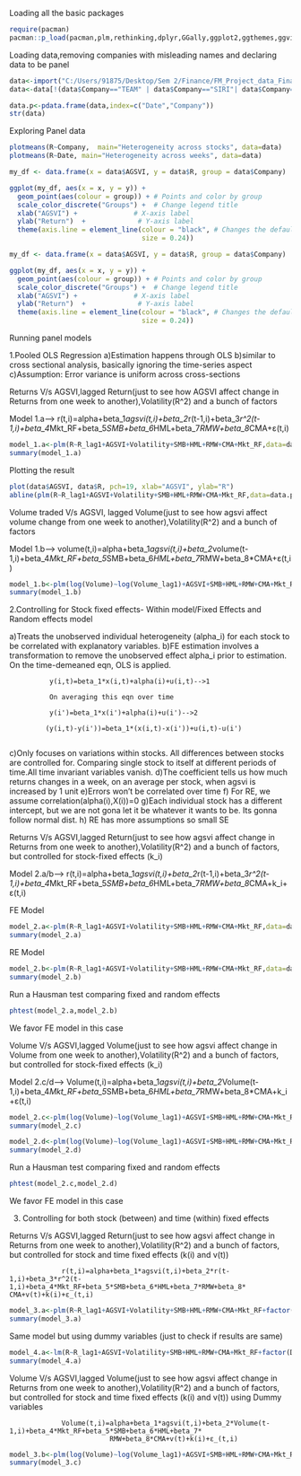 
Loading all the basic packages
```r
require(pacman) 
pacman::p_load(pacman,plm,rethinking,dplyr,GGally,ggplot2,ggthemes,ggvis,httr,lubridate,plotly,rio,rmarkdown,shiny,stringr,tidyr,gplots,car,estimatr)
```
Loading data,removing companies with misleading names and declaring data to be panel
```r
data<-import("C:/Users/91875/Desktop/Sem 2/Finance/FM_Project_data_Final_v1.csv")
data<-data[!(data$Company=="TEAM" | data$Company=="SIRI"| data$Company=="FB"| data$Company=="EBAY"),]

data.p<-pdata.frame(data,index=c("Date","Company"))
str(data)
```


Exploring Panel data
```r
plotmeans(R~Company,  main="Heterogeneity across stocks", data=data) 
plotmeans(R~Date, main="Heterogeneity across weeks", data=data)
```
```r
my_df <- data.frame(x = data$AGSVI, y = data$R, group = data$Company)

ggplot(my_df, aes(x = x, y = y)) +
  geom_point(aes(colour = group)) + # Points and color by group
  scale_color_discrete("Groups") +  # Change legend title
  xlab("AGSVI") +              # X-axis label
  ylab("Return")  +             # Y-axis label
  theme(axis.line = element_line(colour = "black", # Changes the default theme
                                 size = 0.24))
```

```r
my_df <- data.frame(x = data$AGSVI, y = data$R, group = data$Company)

ggplot(my_df, aes(x = x, y = y)) +
  geom_point(aes(colour = group)) + # Points and color by group
  scale_color_discrete("Groups") +  # Change legend title
  xlab("AGSVI") +              # X-axis label
  ylab("Return")  +             # Y-axis label
  theme(axis.line = element_line(colour = "black", # Changes the default theme
                                 size = 0.24))
```
Running panel models

1.Pooled OLS Regression
a)Estimation happens through OLS
b)similar to cross sectional analysis, basically ignoring the time-series aspect
c)Assumption: Error variance is uniform across cross-sections


Returns V/s AGSVI,lagged Return(just to see how AGSVI affect change in Returns from one week to another),Volatility(R^2) and a bunch of factors

Model 1.a--> r(t,i)=alpha+beta_1*agsvi(t,i)+beta_2*r(t-1,i)+beta_3*r^2(t-1,i)+beta_4*Mkt_RF+beta_5*SMB+beta_6*HML+beta_7*RMW+beta_8*CMA+ε(t,i)

```r
model_1.a<-plm(R~R_lag1+AGSVI+Volatility+SMB+HML+RMW+CMA+Mkt_RF,data=data.p,model="pooling")
summary(model_1.a)
```


Plotting the result
```r
plot(data$AGSVI, data$R, pch=19, xlab="AGSVI", ylab="R") 
abline(plm(R~R_lag1+AGSVI+Volatility+SMB+HML+RMW+CMA+Mkt_RF,data=data.p,model="pooling"),lwd=3, col="red")
```

Volume traded V/s AGSVI, lagged Volume(just to see how agsvi affect volume change from one week to another),Volatility(R^2) and a bunch of factors

Model 1.b--> volume(t,i)=alpha+beta_1*agsvi(t,i)+beta_2*volume(t-1,i)+beta_4*Mkt_RF+beta_5*SMB+beta_6*HML+beta_7*RMW+beta_8*CMA+ε(t,i)
```r
model_1.b<-plm(log(Volume)~log(Volume_lag1)+AGSVI+SMB+HML+RMW+CMA+Mkt_RF,data=data.p,model="pooling")
summary(model_1.b)
```
2.Controlling for Stock fixed effects- Within model/Fixed Effects and Random effects model

a)Treats the unobserved individual heterogeneity (alpha_i) for each stock to be correlated with explanatory variables.
b)FE estimation involves a transformation to remove the unobserved effect alpha_i prior to estimation. On the time-demeaned eqn, OLS is applied.
              
              y(i,t)=beta_1*x(i,t)+alpha(i)+u(i,t)-->1
              
              On averaging this eqn over time
              
              y(i')=beta_1*x(i')+alpha(i)+u(i')-->2
              
             (y(i,t)-y(i'))=beta_1*(x(i,t)-x(i'))+u(i,t)-u(i')
             
c)Only focuses on variations within stocks. All differences between stocks are controlled for. Comparing single stock to itself at different periods of time.All time invariant variables vanish.
d)The coefficient tells us how much returns changes in a week, on an average per stock, when agsvi is increased by 1 unit
e)Errors won't be correlated over time
f) For RE, we assume correlation(alpha(i),X(i))=0 
g)Each individual stock has a different intercept, but we are not gona let it be whatever it wants to be. Its gonna follow normal dist.
h) RE has more assumptions so small SE

Returns V/s AGSVI,lagged Return(just to see how agsvi affect change in Returns from one week to another),Volatility(R^2) and a bunch of factors, but controlled for stock-fixed effects (k_i)

Model 2.a/b--> r(t,i)=alpha+beta_1*agsvi(t,i)+beta_2*r(t-1,i)+beta_3*r^2(t-1,i)+beta_4*Mkt_RF+beta_5*SMB+beta_6*HML+beta_7*RMW+beta_8*CMA+k_i+ε(t,i)

FE Model
```r
model_2.a<-plm(R~R_lag1+AGSVI+Volatility+SMB+HML+RMW+CMA+Mkt_RF,data=data.p,model="within")
summary(model_2.a)
```
RE Model
```r
model_2.b<-plm(R~R_lag1+AGSVI+Volatility+SMB+HML+RMW+CMA+Mkt_RF,data=data.p,model="random")
summary(model_2.b)
```

Run a Hausman test comparing fixed and random effects 

```r
phtest(model_2.a,model_2.b)
```
We favor FE model in this case 

Volume V/s AGSVI,lagged Volume(just to see how agsvi affect change in Volume from one week to another),Volatility(R^2) and a bunch of factors, but controlled for stock-fixed effects (k_i)

Model 2.c/d--> Volume(t,i)=alpha+beta_1*agsvi(t,i)+beta_2*Volume(t-1,i)+beta_4*Mkt_RF+beta_5*SMB+beta_6*HML+beta_7*RMW+beta_8*CMA+k_i+ε(t,i)

```r
model_2.c<-plm(log(Volume)~log(Volume_lag1)+AGSVI+SMB+HML+RMW+CMA+Mkt_RF,data=data.p,model="within")
summary(model_2.c)
```

```r
model_2.d<-plm(log(Volume)~log(Volume_lag1)+AGSVI+SMB+HML+RMW+CMA+Mkt_RF,data=data.p,model="random")
summary(model_2.d)
```
Run a Hausman test comparing fixed and random effects 

```r
phtest(model_2.c,model_2.d)
```
We favor FE model in this case 

3. Controlling for both stock (between) and time (within) fixed effects

Returns V/s AGSVI,lagged Return(just to see how agsvi affect change in Returns from one week to another),Volatility(R^2) and a bunch of factors, but controlled for stock and time fixed effects (k(i) and v(t))
                 
                 r(t,i)=alpha+beta_1*agsvi(t,i)+beta_2*r(t-1,i)+beta_3*r^2(t-1,i)+beta_4*Mkt_RF+beta_5*SMB+beta_6*HML+beta_7*RMW+beta_8*                        CMA+v(t)+k(i)+ε_(t,i)
 
```r
model_3.a<-plm(R~R_lag1+AGSVI+Volatility+SMB+HML+RMW+CMA+Mkt_RF+factor(Date),data=data.p,model="within")
summary(model_3.a)

```
Same model but using dummy variables (just to check if results are same)
```r
model_4.a<-lm(R~R_lag1+AGSVI+Volatility+SMB+HML+RMW+CMA+Mkt_RF+factor(Date)+factor(Company),data=data)
summary(model_4.a)
```

Volume V/s AGSVI,lagged Volume(just to see how agsvi affect change in Returns from one week to another),Volatility(R^2) and a bunch of factors, but controlled for stock and time fixed effects (k(i) and v(t)) using Dummy variables
                 
                 Volume(t,i)=alpha+beta_1*agsvi(t,i)+beta_2*Volume(t-1,i)+beta_4*Mkt_RF+beta_5*SMB+beta_6*HML+beta_7*
                             RMW+beta_8*CMA+v(t)+k(i)+ε_(t,i)


 
```r
model_3.b<-plm(log(Volume)~log(Volume_lag1)+AGSVI+SMB+HML+RMW+CMA+Mkt_RF+factor(Date),data=data.p,model="within")
summary(model_3.c)

```